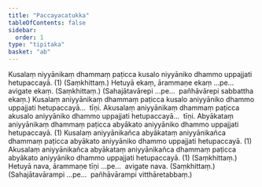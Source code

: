 ```yaml
---
title: "Paccayacatukka"
tableOfContents: false
sidebar:
  order: 1
type: "tipitaka"
basket: "ab"
---
```



<DynamicBreadcrumb />

<Division number="48">

<Paragraph number="1658">
Kusalaṃ niyyānikaṃ dhammaṃ paṭicca kusalo niyyāniko dhammo uppajjati hetupaccayā. (1) (Saṃkhittaṃ.)
</Paragraph>

<Paragraph number="1659">
Hetuyā ekaṃ, ārammaṇe ekaṃ …pe…  avigate ekaṃ. (Saṃkhittaṃ.)
</Paragraph>

<Paragraph number="1660">
(Sahajātavārepi …pe…  pañhāvārepi sabbattha ekaṃ.)
</Paragraph>

</Division>
<Division number="49">

<Paragraph number="1661">
Kusalaṃ aniyyānikaṃ dhammaṃ paṭicca kusalo aniyyāniko dhammo uppajjati hetupaccayā…  tīṇi.
</Paragraph>

<Paragraph number="1662">
Akusalaṃ aniyyānikaṃ dhammaṃ paṭicca akusalo aniyyāniko dhammo uppajjati hetupaccayā…  tīṇi.
</Paragraph>

<Paragraph number="1663">
Abyākataṃ aniyyānikaṃ dhammaṃ paṭicca abyākato aniyyāniko dhammo uppajjati hetupaccayā. (1)
</Paragraph>

<Paragraph number="1664">
Kusalaṃ aniyyānikañca abyākataṃ aniyyānikañca dhammaṃ paṭicca abyākato aniyyāniko dhammo uppajjati hetupaccayā. (1)
</Paragraph>

<Paragraph number="1665">
Akusalaṃ aniyyānikañca abyākataṃ aniyyānikañca dhammaṃ paṭicca abyākato aniyyāniko dhammo uppajjati hetupaccayā. (1) (Saṃkhittaṃ.)
</Paragraph>

</Division>
<Division number="50">

<Paragraph number="1666">
Hetuyā nava, ārammaṇe tīṇi …pe…  avigate nava. (Saṃkhittaṃ.)
</Paragraph>

<Paragraph number="1667">
(Sahajātavārampi …pe…  pañhāvārampi vitthāretabbaṃ.)
</Paragraph>
</Division>